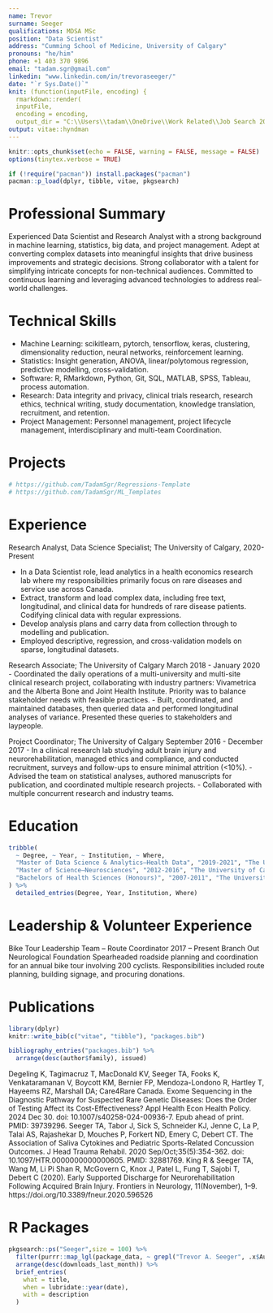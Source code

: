 ```yaml
---
name: Trevor
surname: Seeger
qualifications: MDSA MSc
position: "Data Scientist"
address: "Cumming School of Medicine, University of Calgary"
pronouns: "he/him"
phone: +1 403 370 9896
email: "tadam.sgr@gmail.com"
linkedin: "www.linkedin.com/in/trevoraseeger/"
date: "`r Sys.Date()`"
knit: (function(inputFile, encoding) {
  rmarkdown::render(
  inputFile, 
  encoding = encoding, 
  output_dir = "C:\\Users\\tadam\\OneDrive\\Work Related\\Job Search 2025") })
output: vitae::hyndman
---
```






```r
knitr::opts_chunk$set(echo = FALSE, warning = FALSE, message = FALSE)
options(tinytex.verbose = TRUE)
```


```r

if (!require("pacman")) install.packages("pacman")
pacman::p_load(dplyr, tibble, vitae, pkgsearch)

```




# Professional Summary

Experienced Data Scientist and Research Analyst with a strong background in machine learning, statistics, big data, and project management. Adept at converting complex datasets into meaningful insights that drive business improvements and strategic decisions. Strong collaborator with a talent for simplifying intricate concepts for non-technical audiences. Committed to continuous learning and leveraging advanced technologies to address real-world challenges. 




# Technical Skills

- Machine Learning: scikitlearn, pytorch, tensorflow, keras, clustering, dimensionality reduction, neural networks, reinforcement learning. 
- Statistics: Insight generation, ANOVA, linear/polytomous regression, predictive modelling, cross-validation. 
- Software: R, RMarkdown, Python, Git, SQL, MATLAB, SPSS, Tableau, process automation.
- Research: Data integrity and privacy, clinical trials research, research ethics, technical writing, study documentation, knowledge translation, recruitment, and retention.
- Project Management: Personnel management, project lifecycle management, interdisciplinary and multi-team Coordination.




# Projects
```r
# https://github.com/TadamSgr/Regressions-Template
# https://github.com/TadamSgr/ML_Templates
```


# Experience

Research Analyst, Data Science Specialist;  The University of Calgary,                    2020-Present

- In a Data Scientist role, lead analytics in a health economics research lab where my responsibilities primarily focus on rare diseases and service use across Canada. 
- Extract, transform and load complex data, including free text, longitudinal, and clinical data for hundreds of rare disease patients. Codifying clinical data with regular expressions.
- Develop analysis plans and carry data from collection through to modelling and publication.
- Employed descriptive, regression, and cross-validation models on sparse, longitudinal datasets.



Research Associate; The University of Calgary                                        March 2018 - January 2020 
- Coordinated the daily operations of a multi-university and multi-site clinical research project, collaborating with industry partners: Vivametrica and the Alberta Bone and Joint Health Institute. Priority was to balance stakeholder needs with feasible practices.
- Built, coordinated, and maintained databases, then queried data and performed longitudinal analyses of variance. Presented these queries to stakeholders and laypeople. 


Project Coordinator; The University of Calgary                             September 2016 - December 2017 
- In a clinical research lab studying adult brain injury and neurorehabilitation, managed ethics and compliance, and conducted recruitment, surveys and follow-ups to ensure minimal attrition (<10%). 
- Advised the team on statistical analyses, authored manuscripts for publication, and coordinated multiple research projects. 
- Collaborated with multiple concurrent research and industry teams. 


# Education

```r
tribble(
  ~ Degree, ~ Year, ~ Institution, ~ Where,
  "Master of Data Science & Analytics—Health Data", "2019-2021", "The University of Calgary", "Calgary, Canada",
  "Master of Science—Neurosciences", "2012-2016", "The University of Calgary", "Calgary, Canada",
  "Bachelors of Health Sciences (Honours)", "2007-2011", "The University of Calgary", "Calgary, Canada"
) %>% 
  detailed_entries(Degree, Year, Institution, Where)
```
# Leadership & Volunteer Experience
Bike Tour Leadership Team – Route Coordinator                                                           2017 – Present
Branch Out Neurological Foundation
Spearheaded roadside planning and coordination for an annual bike tour involving 200 cyclists. Responsibilities included route planning, building signage, and procuring donations.



# Publications

```r
library(dplyr)
knitr::write_bib(c("vitae", "tibble"), "packages.bib")

bibliography_entries("packages.bib") %>%
  arrange(desc(author$family), issued)
```
Degeling K, Tagimacruz T, MacDonald KV, Seeger TA, Fooks K, Venkataramanan V, Boycott KM, Bernier FP, Mendoza-Londono R, Hartley T, Hayeems RZ, Marshall DA; Care4Rare Canada. Exome Sequencing in the Diagnostic Pathway for Suspected Rare Genetic Diseases: Does the Order of Testing Affect its Cost-Effectiveness? Appl Health Econ Health Policy. 2024 Dec 30. doi: 10.1007/s40258-024-00936-7. Epub ahead of print. PMID: 39739296.
Seeger TA, Tabor J, Sick S, Schneider KJ, Jenne C, La P, Talai AS, Rajashekar D, Mouches P, Forkert ND, Emery C, Debert CT. The Association of Saliva Cytokines and Pediatric Sports-Related Concussion Outcomes. J Head Trauma Rehabil. 2020 Sep/Oct;35(5):354-362. doi: 10.1097/HTR.0000000000000605. PMID: 32881769.
King R & Seeger TA, Wang M, Li Pi Shan R, McGovern C, Knox J, Patel L, Fung T, Sajobi T, Debert C (2020). Early Supported Discharge for Neurorehabilitation Following Acquired Brain Injury. Frontiers in Neurology, 11(November), 1–9. https://doi.org/10.3389/fneur.2020.596526


# R Packages

```r
pkgsearch::ps("Seeger",size = 100) %>%
  filter(purrr::map_lgl(package_data, ~ grepl("Trevor A. Seeger", .x$Author, fixed = TRUE))) %>%
  arrange(desc(downloads_last_month)) %>%
  brief_entries(
    what = title,
    when = lubridate::year(date),
    with = description
  )
```
